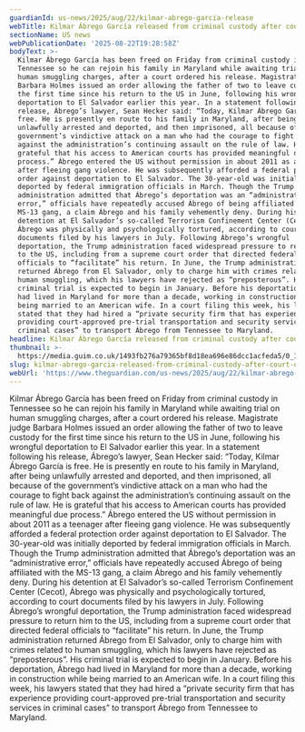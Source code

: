 ```yaml
---
guardianId: us-news/2025/aug/22/kilmar-abrego-garcia-release
webTitle: Kilmar Ábrego García released from criminal custody after court order
sectionName: US news
webPublicationDate: '2025-08-22T19:28:58Z'
bodyText: >-
  Kilmar Ábrego García has been freed on Friday from criminal custody in
  Tennessee so he can rejoin his family in Maryland while awaiting trial on
  human smuggling charges, after a court ordered his release. Magistrate judge
  Barbara Holmes issued an order allowing the father of two to leave custody for
  the first time since his return to the US in June, following his wrongful
  deportation to El Salvador earlier this year. In a statement following his
  release, Ábrego’s lawyer, Sean Hecker said: “Today, Kilmar Ábrego García is
  free. He is presently en route to his family in Maryland, after being
  unlawfully arrested and deported, and then imprisoned, all because of the
  government’s vindictive attack on a man who had the courage to fight back
  against the administration’s continuing assault on the rule of law. He is
  grateful that his access to American courts has provided meaningful due
  process.” Ábrego entered the US without permission in about 2011 as a teenager
  after fleeing gang violence. He was subsequently afforded a federal protection
  order against deportation to El Salvador. The 30-year-old was initially
  deported by federal immigration officials in March. Though the Trump
  administration admitted that Ábrego’s deportation was an “administrative
  error,” officials have repeatedly accused Ábrego of being affiliated with the
  MS-13 gang, a claim Ábrego and his family vehemently deny. During his
  detention at El Salvador’s so-called Terrorism Confinement Center (Cecot),
  Ábrego was physically and psychologically tortured, according to court
  documents filed by his lawyers in July. Following Ábrego’s wrongful
  deportation, the Trump administration faced widespread pressure to return him
  to the US, including from a supreme court order that directed federal
  officials to “facilitate” his return. In June, the Trump administration
  returned Ábrego from El Salvador, only to charge him with crimes related to
  human smuggling, which his lawyers have rejected as “preposterous”. His
  criminal trial is expected to begin in January. Before his deportation, Ábrego
  had lived in Maryland for more than a decade, working in construction while
  being married to an American wife. In a court filing this week, his lawyers
  stated that they had hired a “private security firm that has experience
  providing court-approved pre-trial transportation and security services in
  criminal cases” to transport Ábrego from Tennessee to Maryland.
headline: Kilmar Ábrego García released from criminal custody after court order
thumbnail: >-
  https://media.guim.co.uk/1493fb276a79365bf8d18ea696e86dcc1acfeda5/0_11_1284_1026/500.jpg
slug: kilmar-abrego-garcia-released-from-criminal-custody-after-court-order
webUrl: 'https://www.theguardian.com/us-news/2025/aug/22/kilmar-abrego-garcia-release'
---
```

Kilmar Ábrego García has been freed on Friday from criminal custody in Tennessee so he can rejoin his family in Maryland while awaiting trial on human smuggling charges, after a court ordered his release. Magistrate judge Barbara Holmes issued an order allowing the father of two to leave custody for the first time since his return to the US in June, following his wrongful deportation to El Salvador earlier this year. In a statement following his release, Ábrego’s lawyer, Sean Hecker said: “Today, Kilmar Ábrego García is free. He is presently en route to his family in Maryland, after being unlawfully arrested and deported, and then imprisoned, all because of the government’s vindictive attack on a man who had the courage to fight back against the administration’s continuing assault on the rule of law. He is grateful that his access to American courts has provided meaningful due process.” Ábrego entered the US without permission in about 2011 as a teenager after fleeing gang violence. He was subsequently afforded a federal protection order against deportation to El Salvador. The 30-year-old was initially deported by federal immigration officials in March. Though the Trump administration admitted that Ábrego’s deportation was an “administrative error,” officials have repeatedly accused Ábrego of being affiliated with the MS-13 gang, a claim Ábrego and his family vehemently deny. During his detention at El Salvador’s so-called Terrorism Confinement Center (Cecot), Ábrego was physically and psychologically tortured, according to court documents filed by his lawyers in July. Following Ábrego’s wrongful deportation, the Trump administration faced widespread pressure to return him to the US, including from a supreme court order that directed federal officials to “facilitate” his return. In June, the Trump administration returned Ábrego from El Salvador, only to charge him with crimes related to human smuggling, which his lawyers have rejected as “preposterous”. His criminal trial is expected to begin in January. Before his deportation, Ábrego had lived in Maryland for more than a decade, working in construction while being married to an American wife. In a court filing this week, his lawyers stated that they had hired a “private security firm that has experience providing court-approved pre-trial transportation and security services in criminal cases” to transport Ábrego from Tennessee to Maryland.
